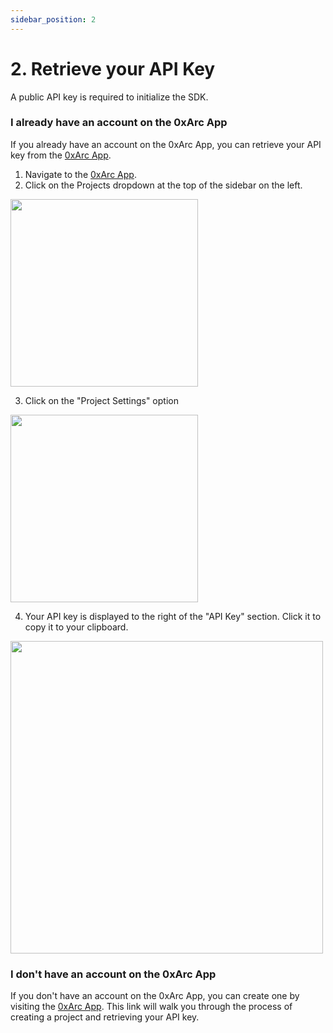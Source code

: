 ```yaml
---
sidebar_position: 2
---
```



# 2. Retrieve your API Key

A public API key is required to initialize the SDK.

### I already have an account on the 0xArc App

If you already have an account on the 0xArc App, you can retrieve your API key from the [0xArc App](https://app.0xarc.io).

1. Navigate to the [0xArc App](https://app.0xarc.io).
2. Click on the Projects dropdown at the top of the sidebar on the left.

<img src={ProjectsDropdown} width="300" />

3. Click on the "Project Settings" option

<img src={ProjectSettings} width="300" />

4. Your API key is displayed to the right of the "API Key" section. Click it to copy it to your clipboard.

<img src={ApiKey} width="500" />

### I don't have an account on the 0xArc App

If you don't have an account on the 0xArc App, you can create one by visiting the [0xArc App](https://app.0xarc.io/onboarding). This link will walk you through the process of creating a project and retrieving your API key.

